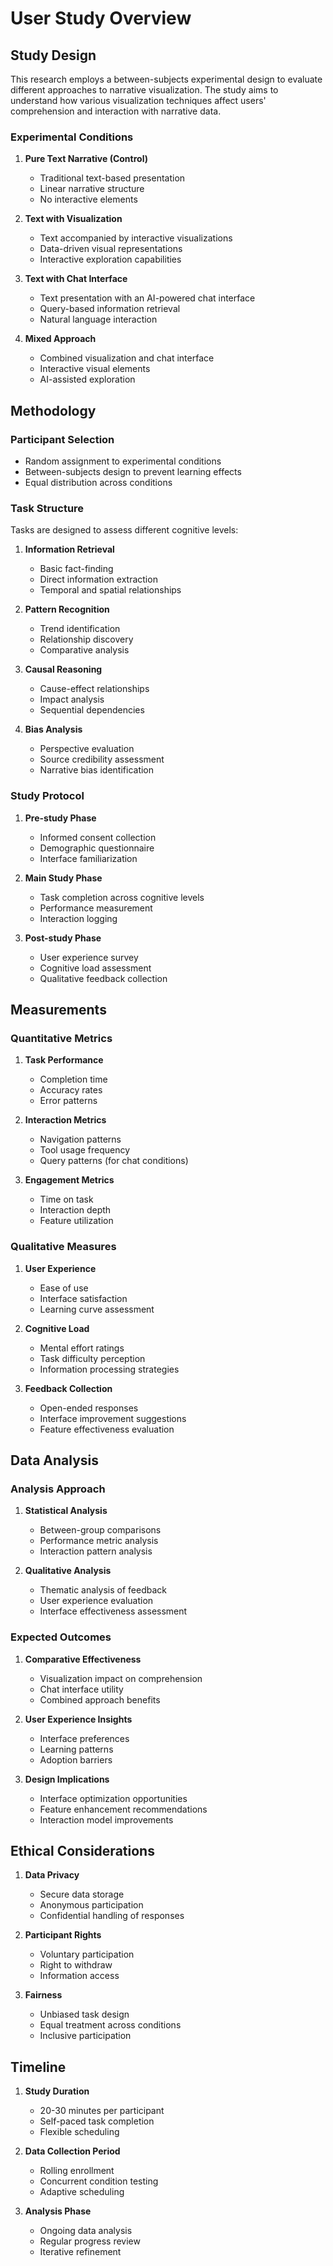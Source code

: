 # User Study Overview

## Study Design

This research employs a between-subjects experimental design to evaluate different approaches to narrative visualization. The study aims to understand how various visualization techniques affect users' comprehension and interaction with narrative data.

### Experimental Conditions

1. **Pure Text Narrative (Control)**

   - Traditional text-based presentation
   - Linear narrative structure
   - No interactive elements

2. **Text with Visualization**

   - Text accompanied by interactive visualizations
   - Data-driven visual representations
   - Interactive exploration capabilities

3. **Text with Chat Interface**

   - Text presentation with an AI-powered chat interface
   - Query-based information retrieval
   - Natural language interaction

4. **Mixed Approach**
   - Combined visualization and chat interface
   - Interactive visual elements
   - AI-assisted exploration

## Methodology

### Participant Selection

- Random assignment to experimental conditions
- Between-subjects design to prevent learning effects
- Equal distribution across conditions

### Task Structure

Tasks are designed to assess different cognitive levels:

1. **Information Retrieval**

   - Basic fact-finding
   - Direct information extraction
   - Temporal and spatial relationships

2. **Pattern Recognition**

   - Trend identification
   - Relationship discovery
   - Comparative analysis

3. **Causal Reasoning**

   - Cause-effect relationships
   - Impact analysis
   - Sequential dependencies

4. **Bias Analysis**
   - Perspective evaluation
   - Source credibility assessment
   - Narrative bias identification

### Study Protocol

1. **Pre-study Phase**

   - Informed consent collection
   - Demographic questionnaire
   - Interface familiarization

2. **Main Study Phase**

   - Task completion across cognitive levels
   - Performance measurement
   - Interaction logging

3. **Post-study Phase**
   - User experience survey
   - Cognitive load assessment
   - Qualitative feedback collection

## Measurements

### Quantitative Metrics

1. **Task Performance**

   - Completion time
   - Accuracy rates
   - Error patterns

2. **Interaction Metrics**

   - Navigation patterns
   - Tool usage frequency
   - Query patterns (for chat conditions)

3. **Engagement Metrics**
   - Time on task
   - Interaction depth
   - Feature utilization

### Qualitative Measures

1. **User Experience**

   - Ease of use
   - Interface satisfaction
   - Learning curve assessment

2. **Cognitive Load**

   - Mental effort ratings
   - Task difficulty perception
   - Information processing strategies

3. **Feedback Collection**
   - Open-ended responses
   - Interface improvement suggestions
   - Feature effectiveness evaluation

## Data Analysis

### Analysis Approach

1. **Statistical Analysis**

   - Between-group comparisons
   - Performance metric analysis
   - Interaction pattern analysis

2. **Qualitative Analysis**
   - Thematic analysis of feedback
   - User experience evaluation
   - Interface effectiveness assessment

### Expected Outcomes

1. **Comparative Effectiveness**

   - Visualization impact on comprehension
   - Chat interface utility
   - Combined approach benefits

2. **User Experience Insights**

   - Interface preferences
   - Learning patterns
   - Adoption barriers

3. **Design Implications**
   - Interface optimization opportunities
   - Feature enhancement recommendations
   - Interaction model improvements

## Ethical Considerations

1. **Data Privacy**

   - Secure data storage
   - Anonymous participation
   - Confidential handling of responses

2. **Participant Rights**

   - Voluntary participation
   - Right to withdraw
   - Information access

3. **Fairness**
   - Unbiased task design
   - Equal treatment across conditions
   - Inclusive participation

## Timeline

1. **Study Duration**

   - 20-30 minutes per participant
   - Self-paced task completion
   - Flexible scheduling

2. **Data Collection Period**

   - Rolling enrollment
   - Concurrent condition testing
   - Adaptive scheduling

3. **Analysis Phase**
   - Ongoing data analysis
   - Regular progress review
   - Iterative refinement
